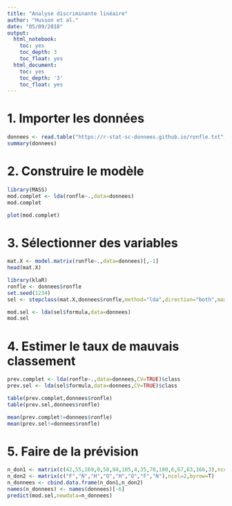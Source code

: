 ---
title: "Analyse discriminante linéaire"
author: "Husson et al."
date: "05/09/2018"
output:
  html_notebook:
    toc: yes
    toc_depth: 3
    toc_float: yes
  html_document:
    toc: yes
    toc_depth: '3'
    toc_float: yes
---

# 1. Importer les données

```{r}
donnees <- read.table("https://r-stat-sc-donnees.github.io/ronfle.txt",header=TRUE)
summary(donnees)
```

# 2. Construire le modèle

```{r,warning=FALSE,message=FALSE}
library(MASS)
mod.complet <- lda(ronfle~.,data=donnees)
mod.complet
```

```{r}
plot(mod.complet)
```

# 3. Sélectionner des variables

```{r}
mat.X <- model.matrix(ronfle~.,data=donnees)[,-1]
head(mat.X)
```

```{r,warning=FALSE,message=FALSE}
library(klaR)
ronfle <- donnees$ronfle
set.seed(1234)
sel <- stepclass(mat.X,donnees$ronfle,method="lda",direction="both",maxvar=6)
```

```{r}
mod.sel <- lda(sel$formula,data=donnees)
mod.sel
```

# 4. Estimer le taux de mauvais classement

```{r}
prev.complet <- lda(ronfle~.,data=donnees,CV=TRUE)$class
prev.sel <- lda(sel$formula,data=donnees,CV=TRUE)$class
```


```{r}
table(prev.complet,donnees$ronfle)
table(prev.sel,donnees$ronfle)
```

```{r}
mean(prev.complet!=donnees$ronfle)
mean(prev.sel!=donnees$ronfle)
```


# 5. Faire de la prévision
```{r}
n_don1 <- matrix(c(42,55,169,0,58,94,185,4,35,70,180,6,67,63,166,3),ncol=4,byrow=T)
n_don2 <- matrix(c("F","N","H","O","H","O","F","N"),ncol=2,byrow=T)
n_donnees <- cbind.data.frame(n_don1,n_don2)
names(n_donnees) <- names(donnees)[-6]
predict(mod.sel,newdata=n_donnees)

```

